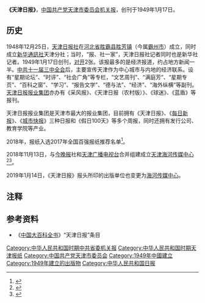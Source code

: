 {{Infobox newspaper
| name = 天津日报<br/><small>Tianjin Daily</small>
| logo = 
| image = File:Tianjin_Daily_20200620.jpg
| caption = 2020年6月20日头版
| alt =
| type = [[日报|日报]]
| format = [[大报|大报]]
| foundation  = 1949年1月17日
| relaunched           = 
| ceased publication  =
| political  = 
| price       = {{plain list|
* CNY ￥1.8 周一至周日
* CNY ￥486 全年纸质订阅<ref>{{cite web |author1=天津日报 |title=《2019年度《天津日报》、《人民日报》征订工作开始》 |url=http://www.thecover.cn/news/1405388 |website=封面新闻 |accessdate=2018-11-22 |archive-date=2021-01-18 |archive-url=https://web.archive.org/web/20210118091439/http://www.thecover.cn/news/1405388 |dead-url=no }}</ref>
}}
| owners     = [[天津海河传媒中心|天津海河传媒中心]]
| founders   = [[新华通訊社|新华通訊社]]
| publisher  = [[天津海河传媒中心|天津海河传媒中心]]
| president  = 
| generalmanager       = 
| assoceditor          = 
| chiefeditor= 
| editor = 
| maneditor = 
| opeditor      = 
| sportseditor  = 
| photoeditor  = 
| staff    = 
| circulation =
| circulation_date = 
| headquarters = {{CHN}}[[天津市|天津市]][[和平区_(天津市)|和平区]][[卫津路|卫津路]]143号
| ISSN = 
| oclc = 
| website = http://epaper.tianjinwe.com/indexpc.html
}}
'''《天津日报》'''，[[中国共产党天津市委员会|中国共产党天津市委员会]][[机关报|机关报]]，创刊于1949年1月17日。
== 历史 ==
1948年12月25日，[[天津日报社|天津日报社]]在[[河北省_(中華民國)|河北省]][[胜霸县|胜霸县]][[胜芳镇|胜芳镇]]（今属[[霸州市|霸州市]]）成立，同时成立[[新华通訊社|新华通訊社]]天津分社；当时，“报、社一家”，天津日报社记者同时也是新华社记者。1949年1月17日创刊，[[对开|对开]]2张。该报最多的是经济报道，约占地方新闻一半。[[中共十一届三中全会|中共十一届三中全会]]后，主要宣传天津作为中心城市与内地的经济联系。设有“星期论坛”、“时评”、“社会广角”等专栏，“文艺周刊”、“满庭芳”、“星期专页”、“百科之窗”、“学习”、“报告文学”、“德与法”、“经济”、“海外纵横”等副刊。[[天津日报报业集团|天津日报报业集团]]亦办有《采风报》、《天津日报（农村版）》、《球迷》、《蓝盾》等报刊。

天津日报报业集团是天津市最大的报业集团，目前拥有《天津日报》、《[[每日新报|每日新报]]》、《[[城市快报_(天津)|城市快报]]》三种日报和《假日100天》等多个周报，同时还拥有发行公司、教育学院等产业。

{{Citation needed|2018年1月1日，因经营不善等原因，旗下的《[[假日100|假日100]]》、《[[采风报|采风报]]》停刊，《[[城市快报_(天津)|城市快报]]》改为周末及节假日休刊。|time=2021-03-27T07:51:56+00:00}}

2018年，报纸入选2017年全国百强报纸推荐名单<ref>{{Cite web|title=2017年全国“百强报刊”推荐名单开始公示|url=http://www.ce.cn/culture/gd/201801/16/t20180116_27756145.shtml|accessdate=2021-02-10|author=赵新乐（中国新闻出版广电报）|date=2018-01-16|format=|work=www.ce.cn|publisher=[[中国经济网|中国经济网]]|language=|dead-url=no|archive-date=2020-11-05|archive-url=https://web.archive.org/web/20201105014543/http://www.ce.cn/culture/gd/201801/16/t20180116_27756145.shtml}}</ref>。

2018年11月13日，与[[今晚报|今晚报]]社和[[天津广播电视台|天津广播电视台]]合并组建成立[[天津海河传媒中心|天津海河传媒中心]]<ref name="people">{{Cite news|url=http://media.people.com.cn/n1/2019/0219/c14677-30805788.html|title=天津市媒体融合发展调研:这些转型问题你是否也正经历？|website=人民网|publisher=中国新闻出版广电报|date=2019-02-19|accessdate=2019-07-11|archive-url=https://web.archive.org/web/20190219114947/http://media.people.com.cn/n1/2019/0219/c14677-30805788.html|archive-date=2019-02-19|dead-url=no}}</ref><ref>{{Cite web |url=https://www.thepaper.cn/newsDetail_forward_3287436 |title=天津海河传媒中心改革细节披露：内设机构削减60个 |accessdate=2019-07-31 |archive-date=2019-07-31 |archive-url=https://web.archive.org/web/20190731173339/https://www.thepaper.cn/newsDetail_forward_3287436 |dead-url=no }}</ref>。

2019年1月14日，《天津日报》报头所印的出版单位也变更为[[海河传媒中心|海河传媒中心]]。

== 注释 ==

{{reflist}}

==参考资料==
*《[[中国大百科全书|中国大百科全书]]》“天津日报”条目

{{机关报}}
{{全国百强报刊}}

[[Category:中华人民共和国时期中共省委机关报|Category:中华人民共和国时期中共省委机关报]]
[[Category:中华人民共和国时期天津报纸|Category:中华人民共和国时期天津报纸]]
[[Category:中国共产党天津市委员会|Category:中国共产党天津市委员会]]
[[Category:1949年中國建立|Category:1949年中國建立]]
[[Category:1949年建立的出版物|Category:1949年建立的出版物]]
[[Category:中华人民共和国日报|Category:中华人民共和国日报]]